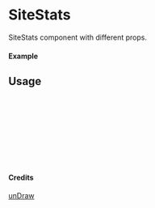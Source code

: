 
<Meta of={SiteStats} title="unDraw/SiteStats" />

# SiteStats

SiteStats component with different props.

#### Example

<Canvas of={SiteStats.Primary} />

## Usage

```ts
import { SiteStats } from "yadl-ui";

const Example = () => {
  return (
      <SiteStats />
  );
};

export default Example;
```

#### Credits
[unDraw](https://undraw.co/illustrations)
